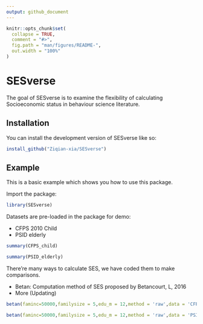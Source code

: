 ```yaml
---
output: github_document
---
```


<!-- README.md is generated from README.Rmd. Please edit that file -->

```r
knitr::opts_chunk$set(
  collapse = TRUE,
  comment = "#>",
  fig.path = "man/figures/README-",
  out.width = "100%"
)
```

# SESverse

<!-- badges: start -->
<!-- badges: end -->

The goal of SESverse is to examine the flexibility of calculating Socioeconomic status in behaviour science literature.

## Installation

You can install the development version of SESverse like so:

``` r
install_github("Ziqian-xia/SESverse")
```

## Example

This is a basic example which shows you how to use this package.

Import the package:

```r
library(SESverse)

```

Datasets are pre-loaded in the package for demo:

- CFPS 2010 Child
- PSID elderly

```r
summary(CFPS_child)

summary(PSID_elderly)
```

There're many ways to calculate SES, we have coded them to make comparisons.

- Betan: Computation method of SES proposed by Betancourt, L, 2016
- More (Updating)

```r

betan(faminc=50000,familysize = 5,edu_m = 12,method = 'raw',data = 'CFPS')

```

```r

betan(faminc=50000,familysize = 5,edu_m = 12,method = 'raw',data = 'PSID')

```
